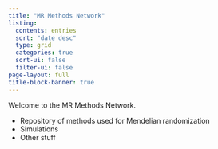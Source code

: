 ```yaml
---
title: "MR Methods Network"
listing:
  contents: entries
  sort: "date desc"
  type: grid
  categories: true
  sort-ui: false
  filter-ui: false
page-layout: full
title-block-banner: true
---
```


Welcome to the MR Methods Network.

- Repository of methods used for Mendelian randomization
- Simulations
- Other stuff
